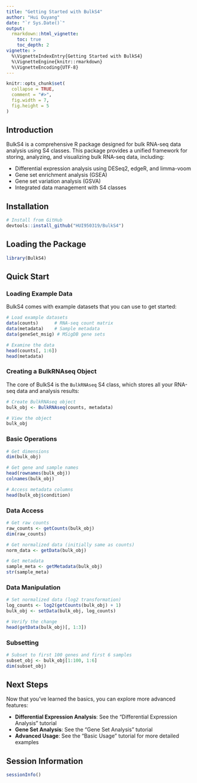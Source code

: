 ```yaml
---
title: "Getting Started with BulkS4"
author: "Hui Ouyang"
date: "`r Sys.Date()`"
output: 
  rmarkdown::html_vignette:
    toc: true
    toc_depth: 2
vignette: >
  %\VignetteIndexEntry{Getting Started with BulkS4}
  %\VignetteEngine{knitr::rmarkdown}
  %\VignetteEncoding{UTF-8}
---
```


```r
knitr::opts_chunk$set(
  collapse = TRUE,
  comment = "#>",
  fig.width = 7,
  fig.height = 5
)
```

## Introduction

BulkS4 is a comprehensive R package designed for bulk RNA-seq data analysis using S4 classes. This package provides a unified framework for storing, analyzing, and visualizing bulk RNA-seq data, including:

- Differential expression analysis using DESeq2, edgeR, and limma-voom
- Gene set enrichment analysis (GSEA)
- Gene set variation analysis (GSVA)
- Integrated data management with S4 classes

## Installation

```r
# Install from GitHub
devtools::install_github("HUI950319/BulkS4")
```

## Loading the Package

```r
library(BulkS4)
```

## Quick Start

### Loading Example Data

BulkS4 comes with example datasets that you can use to get started:

```r
# Load example datasets
data(counts)      # RNA-seq count matrix
data(metadata)    # Sample metadata
data(geneSet_msig) # MSigDB gene sets

# Examine the data
head(counts[, 1:6])
head(metadata)
```

### Creating a BulkRNAseq Object

The core of BulkS4 is the `BulkRNAseq` S4 class, which stores all your RNA-seq data and analysis results:

```r
# Create BulkRNAseq object
bulk_obj <- BulkRNAseq(counts, metadata)

# View the object
bulk_obj
```

### Basic Operations

```r
# Get dimensions
dim(bulk_obj)

# Get gene and sample names
head(rownames(bulk_obj))
colnames(bulk_obj)

# Access metadata columns
head(bulk_obj$condition)
```

### Data Access

```r
# Get raw counts
raw_counts <- getCounts(bulk_obj)
dim(raw_counts)

# Get normalized data (initially same as counts)
norm_data <- getData(bulk_obj)

# Get metadata
sample_meta <- getMetadata(bulk_obj)
str(sample_meta)
```

### Data Manipulation

```r
# Set normalized data (log2 transformation)
log_counts <- log2(getCounts(bulk_obj) + 1)
bulk_obj <- setData(bulk_obj, log_counts)

# Verify the change
head(getData(bulk_obj)[, 1:3])
```

### Subsetting

```r
# Subset to first 100 genes and first 6 samples
subset_obj <- bulk_obj[1:100, 1:6]
dim(subset_obj)
```

## Next Steps

Now that you've learned the basics, you can explore more advanced features:

- **Differential Expression Analysis**: See the "Differential Expression Analysis" tutorial
- **Gene Set Analysis**: See the "Gene Set Analysis" tutorial
- **Advanced Usage**: See the "Basic Usage" tutorial for more detailed examples

## Session Information

```r
sessionInfo()
``` 